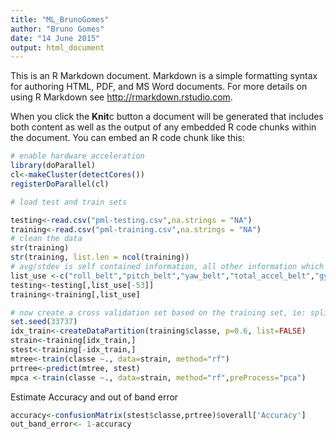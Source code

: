```yaml
---
title: "ML_BrunoGomes"
author: "Bruno Gomes"
date: "14 June 2015"
output: html_document
---
```


This is an R Markdown document. Markdown is a simple formatting syntax for authoring HTML, PDF, and MS Word documents. For more details on using R Markdown see <http://rmarkdown.rstudio.com>.

When you click the **Knit**c button a document will be generated that includes both content as well as the output of any embedded R code chunks within the document. You can embed an R code chunk like this:


```r

# enable hardware acceleration
library(doParallel)
cl<-makeCluster(detectCores())
registerDoParallel(cl)

```

```r
# load test and train sets

testing<-read.csv("pml-testing.csv",na.strings = "NA")
training<-read.csv("pml-training.csv",na.strings = "NA")
# clean the data
str(training)
str(training, list.len = ncol(training))
# avg/stdev is self contained information, all other information which is mostly NA's will not be selected, so a list will be created with the column names to use:
list_use <-c("roll_belt","pitch_belt","yaw_belt","total_accel_belt","gyros_belt_x","gyros_belt_y","gyros_belt_z","accel_belt_x","accel_belt_y","accel_belt_z","magnet_belt_x","magnet_belt_y","magnet_belt_z","roll_arm","pitch_arm","yaw_arm","total_accel_arm","gyros_arm_x","gyros_arm_y","gyros_arm_z","accel_arm_x","accel_arm_y","accel_arm_z","magnet_arm_x","magnet_arm_y","magnet_arm_z","roll_dumbbell","pitch_dumbbell","yaw_dumbbell","total_accel_dumbbell","gyros_dumbbell_x","gyros_dumbbell_y","gyros_dumbbell_z","accel_dumbbell_x","accel_dumbbell_y","accel_dumbbell_z","magnet_dumbbell_x","magnet_dumbbell_y","magnet_dumbbell_z","roll_forearm","pitch_forearm","yaw_forearm","total_accel_forearm","gyros_forearm_x","gyros_forearm_y","gyros_forearm_z","accel_forearm_x","accel_forearm_y","accel_forearm_z","magnet_forearm_x","magnet_forearm_y","magnet_forearm_z","classe")
testing<-testing[,list_use[-53]]
training<-training[,list_use]

```

```r
# now create a cross validation set based on the training set, ie: split it into training/test sets
set.seed(33737) 
idx_train<-createDataPartition(training$classe, p=0.6, list=FALSE)
strain<-training[idx_train,]
stest<-training[-idx_train,]
mtree<-train(classe ~., data=strain, method="rf")
prtree<-predict(mtree, stest)
mpca <-train(classe ~., data=strain, method="rf",preProcess="pca")
```

Estimate Accuracy and out of band error
```r
accuracy<-confusionMatrix(stest$classe,prtree)$overall['Accuracy']
out_band_error<- 1-accuracy
```

